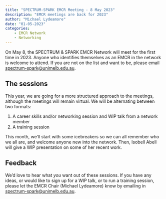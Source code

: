 ```yaml
---
title: "SPECTRUM-SPARK EMCR Meeting - 8 May 2023"
description: "EMCR meetings are back for 2023"
author: "Michael Lydeamore"
date: "01-05-2023"
categories:
    - EMCR Network
    - Networking
---
```


On May 8, the SPECTRUM & SPARK EMCR Network will meet for the first time in 2023. Anyone who identifies themselves as an EMCR in the network is welcome to attend. If you are not on the list and want to be, please email <spectrum-spark@unimelb.edu.au>.

## The sessions

This year, we are going for a more structured approach to the meetings, although the meetings will remain virtual. We will be alternating between two formats:

1. A career skills and/or networking session and WIP talk from a network member
2. A training session

This month, we'll start with some icebreakers so we can all remember who we all are, and welcome anyone new into the network. Then, Isobell Abell will give a WIP presentation on some of her recent work.

## Feedback

We'd love to hear what _you_ want out of these sessions. If you have any ideas, or would like to sign up for a WIP talk, or to run a training session, please let the EMCR Chair (Michael Lydeamore) know by emailing in <spectrum-spark@unimelb.edu.au>.
